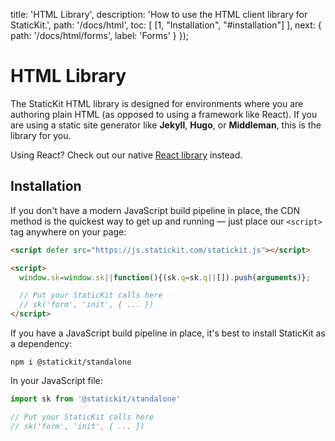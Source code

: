 
  title: 'HTML Library',
  description: 'How to use the HTML client library for StaticKit.',
  path: '/docs/html',
  toc: [
    [1, "Installation", "#installation"]
  ],
  next: {
    path: '/docs/html/forms',
    label: 'Forms'
  }
});

# HTML Library

The StaticKit HTML library is designed for environments where you are authoring plain HTML (as opposed to using a framework like React). If you are using a static site generator like **Jekyll**, **Hugo**, or **Middleman**, this is the library for you.

Using React? Check out our native [React library](/docs/react) instead.

## Installation

If you don't have a modern JavaScript build pipeline in place, the CDN method is the quickest way to get up and running — just place our `<script>` tag anywhere on your page:

```html
<script defer src="https://js.statickit.com/statickit.js"></script>

<script>
  window.sk=window.sk||function(){(sk.q=sk.q||[]).push(arguments)};

  // Put your StaticKit calls here
  // sk('form', 'init', { ... })
</script>
```

If you have a JavaScript build pipeline in place, it's best to install StaticKit as a dependency:

```shell
npm i @statickit/standalone
```

In your JavaScript file:

```js
import sk from '@statickit/standalone'

// Put your StaticKit calls here
// sk('form', 'init', { ... })
```
